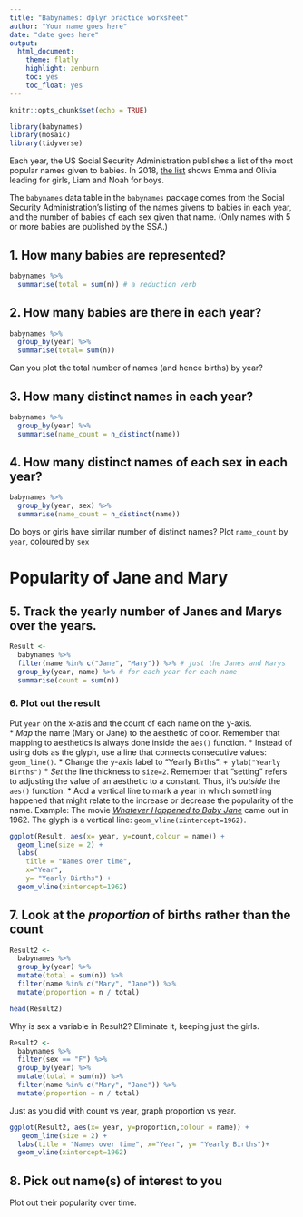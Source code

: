 ```yaml
---
title: "Babynames: dplyr practice worksheet"
author: "Your name goes here"
date: "date goes here"
output: 
  html_document:
    theme: flatly
    highlight: zenburn
    toc: yes
    toc_float: yes
---
```


```r
knitr::opts_chunk$set(echo = TRUE)
```

```r
library(babynames)
library(mosaic)
library(tidyverse)

```

Each year, the US Social Security Administration publishes a list of the most popular names given to babies.  In 2018, [the list](http://www.ssa.gov/oact/babynames/#ht=2) shows Emma and Olivia leading for girls, Liam and Noah for boys.

The `babynames` data table in the `babynames` package comes from the Social Security Administration's listing of the names givens to babies in each year, and the number of babies of each sex given that name. (Only names with 5 or more babies are published by the SSA.)


## 1. How many babies are represented?

```r
babynames %>%
  summarise(total = sum(n)) # a reduction verb
```

## 2. How many babies are there in each year?

```r
babynames %>% 
  group_by(year) %>% 
  summarise(total= sum(n))
```
Can you plot the total number of names (and hence births) by year?

## 3. How many distinct names in each year?

```r
babynames %>%
  group_by(year) %>%
  summarise(name_count = n_distinct(name))
```

## 4. How many distinct names of each sex in each year?

```r
babynames %>%
  group_by(year, sex) %>%
  summarise(name_count = n_distinct(name)) 
```

Do boys or girls have similar number of distinct names? Plot `name_count` by `year`, coloured by `sex`

# Popularity of Jane and Mary

## 5. Track the yearly number of Janes and Marys over the years.

```r
Result <-
  babynames %>%
  filter(name %in% c("Jane", "Mary")) %>% # just the Janes and Marys
  group_by(year, name) %>% # for each year for each name
  summarise(count = sum(n))
```

### 6. Plot out the result

Put `year` on the x-axis and the count of each name on the y-axis.  
* *Map* the name (Mary or Jane) to the aesthetic of color.  Remember that mapping to aesthetics is always done inside the `aes()` function.
* Instead of using dots as the glyph, use a line that connects consecutive values: `geom_line()`.
* Change the y-axis label to "Yearly Births": `+ ylab("Yearly Births")`
* *Set* the line thickness to `size=2`. Remember that "setting" refers to adjusting the value of an aesthetic to a constant.  Thus, it's *outside* the `aes()` function.
* Add a vertical line to mark a year in which something happened that might relate to the increase or decrease the popularity of the name.  Example: The movie [*Whatever Happened to Baby Jane*](http://en.wikipedia.org/wiki/What_Ever_Happened_to_Baby_Jane%3F_%281962_film%29) came out in 1962.  The glyph is a vertical line: `geom_vline(xintercept=1962)`.

```r

ggplot(Result, aes(x= year, y=count,colour = name)) +
  geom_line(size = 2) +
  labs(
    title = "Names over time", 
    x="Year", 
    y= "Yearly Births") +
  geom_vline(xintercept=1962)
```



## 7. Look at the *proportion* of births rather than the count

```r

Result2 <-
  babynames %>%
  group_by(year) %>%
  mutate(total = sum(n)) %>%
  filter(name %in% c("Mary", "Jane")) %>%
  mutate(proportion = n / total)

head(Result2)
```

Why is sex a variable in Result2? Eliminate it, keeping just the girls.


```r
Result2 <-
  babynames %>%
  filter(sex == "F") %>%
  group_by(year) %>%
  mutate(total = sum(n)) %>%
  filter(name %in% c("Mary", "Jane")) %>%
  mutate(proportion = n / total)

```


Just as you did with count vs year, graph proportion vs year.
```r
ggplot(Result2, aes(x= year, y=proportion,colour = name)) +
   geom_line(size = 2) +
  labs(title = "Names over time", x="Year", y= "Yearly Births")+
  geom_vline(xintercept=1962)

```

  
## 8. Pick out name(s) of interest to you 

Plot out their popularity over time.